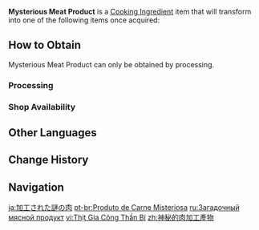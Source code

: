 {{Item Infobox
|id          = 1042
|image       = Item Mysterious Meat Product.png
|type        = Cooking Ingredients
|invCategory = Materials
|description = The mysterious meat can become something a lot more ordinary once specially processed.
|quality     = 1
|source1     = Output from [[Processing]]
}}
'''Mysterious Meat Product''' is a [[Cooking Ingredient]] item that will transform into one of the following items once acquired:
{{Card|Raw Meat|1|show_caption=1}}{{Card|Fowl|1|show_caption=1}}{{Card|Fish|1|show_caption=1}}

==How to Obtain==
Mysterious Meat Product can only be obtained by processing.

===Processing===
{{Recipe
|type = Processing
|Mysterious Meat = 1
|sort = Mysterious Meat
|time = 1
}}

===Shop Availability===
{{Shop Availability}}

==Other Languages==
{{Other Languages
|default_hidden = 1
|en      = Mysterious Meat Product
|zhs     = 神秘的肉加工产物
|zhs_rm  = Shénmì de Ròu Jiāgōng Chǎnwù
|zht     = 神秘的肉加工產物
|zht_rm  = Shénmì de Ròu Jiāgōng Chǎnwù
|ja      = 加工された謎の肉
|ja_rm   = Kakou sareta Nazo no Niku
|ko      = 수상한 고기 가공품
|es      = Carne misteriosa procesada
|fr      = Produit de viande mystérieuse
|ru      = Загадочный мясной продукт
|th      = ผลิตภัณฑ์แปรรูปจากเนื้อพิศวง
|th_rm   = 
|vi      = Thịt Gia Công Thần Bí
|de      = Mysteriöses Fleischprodukt
|id      = Mysterious Meat Product
|pt      = Produto de Carne Misteriosa
|tr      = Gizemli Et Ürünü
|it      = Prodotto di carne misteriosa
}}

==Change History==
{{Change History|3.4}}

==Navigation==
{{Material Navbox|type=Crafting Materials}}

[[ja:加工された謎の肉]]
[[pt-br:Produto de Carne Misteriosa]]
[[ru:Загадочный мясной продукт]]
[[vi:Thịt Gia Công Thần Bí]]
[[zh:神秘的肉加工產物]]